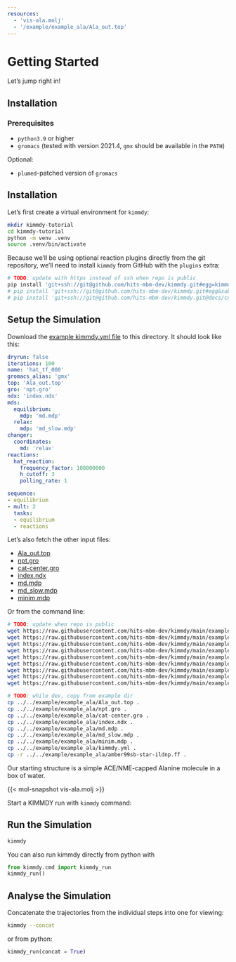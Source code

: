 ```yaml
---
resources:
  - 'vis-ala.molj'
  - '/example/example_ala/Ala_out.top'
---
```


# Getting Started

Let's jump right in!

## Installation

### Prerequisites

- `python3.9` or higher
- `gromacs` (tested with version 2021.4, `gmx` should be available in the `PATH`)

Optional:

- `plumed`-patched version of `gromacs`

## Installation

Let's first create a virtual environment for `kimmdy`:

```bash
mkdir kimmdy-tutorial
cd kimmdy-tutorial
python -m venv .venv
source .venv/bin/activate
```

Because we'll be using optional reaction plugins directly from the git repository, we'll need to install `kimmdy` from GitHub with the `plugins` extra:


```bash
# TODO: update with https instead of ssh when repo is public
pip install 'git+ssh://git@github.com/hits-mbm-dev/kimmdy.git#egg=kimmdy[plugins]'
# pip install 'git+ssh://git@github.com/hits-mbm-dev/kimmdy.git#egg&subdirectory=plugins'
# pip install 'git+ssh://git@github.com/hits-mbm-dev/kimmdy.git@docs/config-completion#egg=kimmdy[plugins]'
```

## Setup the Simulation

Download the [example kimmdy.yml file](../example/example_ala/kimmdy.yml) to this directory.
It should look like this:

```.yaml
dryrun: false
iterations: 100
name: 'hat_tf_000'
gromacs_alias: 'gmx'
top: 'Ala_out.top'
gro: 'npt.gro'
ndx: 'index.ndx'
mds:
  equilibrium:
    mdp: 'md.mdp'
  relax:
    mdp: 'md_slow.mdp'
changer:
  coordinates:
    md: 'relax'      
reactions:
  hat_reaction:
    frequency_factor: 100000000
    h_cutoff: 3
    polling_rate: 1

sequence:
- equilibrium
- mult: 2
  tasks:
  - equilibrium
  - reactions
```


Let's also fetch the other input files:

- [Ala_out.top](/example/example_ala/Ala_out.top)
- [npt.gro](/example/example_ala/npt.gro)
- [cat-center.gro](/example/example_ala/cat-center.gro)
- [index.ndx](/example/example_ala/index.ndx)
- [md.mdp](/example/example_ala/md.mdp)
- [md_slow.mdp](/example/example_ala/md_slow.mdp)
- [minim.mdp](/example/example_ala/minim.mdp)

Or from the command line:

```bash
# TODO: update when repo is public
wget https://raw.githubusercontent.com/hits-mbm-dev/kimmdy/main/example/example_ala/Ala_out.top
wget https://raw.githubusercontent.com/hits-mbm-dev/kimmdy/main/example/example_ala/npt.gro
wget https://raw.githubusercontent.com/hits-mbm-dev/kimmdy/main/example/example_ala/cat-center.gro
wget https://raw.githubusercontent.com/hits-mbm-dev/kimmdy/main/example/example_ala/index.ndx
wget https://raw.githubusercontent.com/hits-mbm-dev/kimmdy/main/example/example_ala/md.mdp
wget https://raw.githubusercontent.com/hits-mbm-dev/kimmdy/main/example/example_ala/md_slow.mdp
wget https://raw.githubusercontent.com/hits-mbm-dev/kimmdy/main/example/example_ala/minim.mdp
wget https://raw.githubusercontent.com/hits-mbm-dev/kimmdy/main/example/example_ala/kimmdy.yml
wget https://raw.githubusercontent.com/hits-mbm-dev/kimmdy/main/example/example_ala/amber99sb-star-ildnp.ff

# TODO: while dev, copy from example dir
cp ../../example/example_ala/Ala_out.top .
cp ../../example/example_ala/npt.gro .
cp ../../example/example_ala/cat-center.gro .
cp ../../example/example_ala/index.ndx .
cp ../../example/example_ala/md.mdp .
cp ../../example/example_ala/md_slow.mdp .
cp ../../example/example_ala/minim.mdp .
cp ../../example/example_ala/kimmdy.yml .
cp -r ../../example/example_ala/amber99sb-star-ildnp.ff .
```


Our starting structure is a simple ACE/NME-capped Alanine molecule in a box of water.

{{< mol-snapshot vis-ala.molj >}}

Start a KIMMDY run with `kimmdy` command:

## Run the Simulation

```bash
kimmdy
```

You can also run kimmdy directly from python with

```python
from kimmdy.cmd import kimmdy_run
kimmdy_run()
```

## Analyse the Simulation

Concatenate the trajectories from the individual steps into one for viewing:

```bash
kimmdy --concat
```

or from python:

```python
kimmdy_run(concat = True)
```



